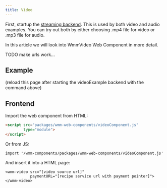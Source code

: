 ```yaml
---
title: Video
---
```


First, startup the [streaming backend](/docs/examples-streaming). This is used by both video and audio examples. You can try out both by either choosing .mp4 file for video or .mp3 file for audio.

In this article we will look into WmmVideo Web Component in more detail.

TODO make urls work...


## Example

<div id="media-container">
(reload this page after starting the videoExample backend with the command above)
</div>



<MediaImport url="/wmm-components/examples/audioAndVideo/client.js" media="ElephantsDream.mp4"></MediaImport>

## Frontend

Import the web component from HTML:

```HTML
<script src="packages/wmm-web-components/videoComponent.js"
        type="module">
</script>
```

Or from JS:

```
import '/wmm-components/packages/wmm-web-components/videoComponent.js'
```


And insert it into a HTML page:

```
<wmm-video src="[video source url]"
           paymentURL="[recipe service url with payment pointer]">
</wmm-video>
```

